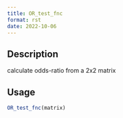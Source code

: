 ```yaml
--- 
title: OR_test_fnc 
format: rst 
date: 2022-10-06 
--- 
```


## Description

calculate odds-ratio from a 2x2 matrix


## Usage

```r
OR_test_fnc(matrix)
```


